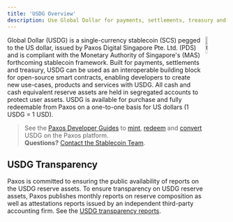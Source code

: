 ```yaml
---
title: 'USDG Overview'
description: Use Global Dollar for payments, settlements, treasury and more.
---
```



<img src="/images/usdg.png" alt="USDG" align="right" width="10%" />

Global Dollar (USDG) is a single-currency stablecoin (SCS) pegged to the US dollar, issued by Paxos Digital Singapore Pte. Ltd. (PDS) and is compliant with the Monetary Authority of Singapore's (MAS) forthcoming stablecoin framework.
Built for payments, settlements and treasury, USDG can be used as an interoperable building block for open-source smart contracts, enabling developers to create new use-cases, products and services with USDG.
All cash and cash equivalent reserve assets are held in segregated accounts to protect user assets.
USDG is available for purchase and fully redeemable from Paxos on a one-to-one basis for US dollars (1 USDG = 1 USD).

> See the [Paxos Developer Guides](/) to [mint](/guides/developer/mint), [redeem](/guides/developer/redeem) and [convert](/guides/developer/convert) USDG on the Paxos platform.<br/>**Questions?** [Contact the Stablecoin Team](https://support.paxos.com).

## USDG Transparency

Paxos is committed to ensuring the public availability of reports on the USDG reserve assets.
To ensure transparency on USDG reserve assets, Paxos publishes monthly reports on reserve composition as well as attestations reports issued by an independent third-party accounting firm. See the [USDG transparency reports](https://paxos.com/usdg-transparency/).
